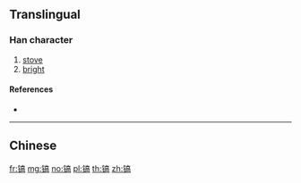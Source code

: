 {{character info/new}}
{{also|鎬}}
==Translingual==

===Han character===
{{Han char|rn=167|rad=钅|as=10|sn=15|four=|canj=CYRB,OPYRB,XCYRB}}

# [[stove]]
# [[bright]]

====References====
* {{Han ref|kx=1328.061|hdz=64244.010|uh=9550|ud=38224}}

----

==Chinese==
{{zh-see|鎬}}

[[fr:镐]]
[[mg:镐]]
[[no:镐]]
[[pl:镐]]
[[th:镐]]
[[zh:镐]]
